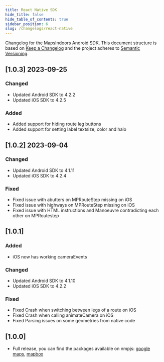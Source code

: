 ```yaml
---
title: React Native SDK
hide_title: false
hide_table_of_contents: true
sidebar_position: 6
slug: /changelogs/react-native
---
```


Changelog for the MapsIndoors Android SDK. This document structure is based on [Keep a Changelog](http://keepachangelog.com/en/1.0.0/) and the project adheres to [Semantic Versioning](http://semver.org/spec/v2.0.0.html).

<!--
### Added        for new features.
### Changed      for changes in existing functionality.
### Deprecated   for soon-to-be removed features.
### Removed      for now removed features.
### Fixed        for any bug fixes.
### Security     in case of vulnerabilities.
-->

## [1.0.3] 2023-09-25

### Changed
- Updated Android SDK to 4.2.2
- Updated iOS SDK to 4.2.5

### Added
- Added support for hiding route leg buttons
- Added support for setting label textsize, color and halo

## [1.0.2] 2023-09-04

### Changed
- Updated Android SDK to 4.1.11
- Updated iOS SDK to 4.2.4

### Fixed
- Fixed issue with abutters on MPRouteStep missing on iOS
- Fixed issue with highways on MPRouteStep missing on iOS
- Fixed issue with HTML instructions and Manoeuvre contradicting each other on MPRoutestep

## [1.0.1]

### Added
- iOS now has working cameraEvents

### Changed
- Updated Android SDK to 4.1.10
- Updated iOS SDK to 4.2.2

### Fixed
- Fixed Crash when switching between legs of a route on iOS
- Fixed Crash when calling animateCamera on iOS
- Fixed Parsing issues on some geometries from native code

## [1.0.0]

- Full release, you can find the packages available on nmpjs: [google maps](https://www.npmjs.com/package/@mapsindoors/react-native-maps-indoors-google-maps), [mapbox](https://www.npmjs.com/package/@mapsindoors/react-native-maps-indoors-mapbox)